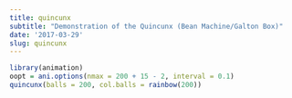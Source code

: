 ```yaml
---
title: quincunx
subtitle: "Demonstration of the Quincunx (Bean Machine/Galton Box)"
date: '2017-03-29'
slug: quincunx
---
```


```r
library(animation)
oopt = ani.options(nmax = 200 + 15 - 2, interval = 0.1)
quincunx(balls = 200, col.balls = rainbow(200))
```
